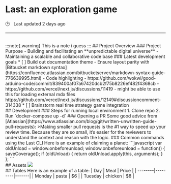 
# Last: an exploration game
🕑 &nbsp; Last updated 2 days ago
<hr />
<InPageNav/>
<br/>
:::note{.warning}
This is a note i guess
:::
## Project Overview
### Project Purpose
- Building and facilitating an **unpredictable digital universe**
- Maintaining a scalable and collaborative code base
### Latest development goals
* [ ] Build out documentation theme
  - Ensure layout parity with [Bitbucket markdown syntax](https://confluence.atlassian.com/bitbucketserver/markdown-syntax-guide-776639995.html)
  - Code highlighting
  - https://github.com/wokwi/good-arduino-code/commit/839400af07a67420dcb2f75b8226ef482f4368cb
  - https://github.com/vercel/next.js/discussions/11419
  - might be able to use this for loading external mdx files https://github.com/vercel/next.js/discussions/12149#discussioncomment-314338
* [ ] Brainstorm real time strategy game integration
<br/>
## Development
### Steps for running local environment
1. Clone repo
2. Run `docker-compose up -d`
### Opening a PR
Some good advice from [Atlassian](https://www.atlassian.com/blog/git/written-unwritten-guide-pull-requests):
>Making smaller pull requests is the #1 way to speed up your review time. Because they are so small, it’s easier for the reviewers to understand the context and reason with the logic.
### Common commands using the Last CLI
Here is an example of claiming a planet:
```javascript
var oldUnload = window.onbeforeunload;
window.onbeforeunload = function() {
    saveCoverage();
    if (oldUnload) {
        return oldUnload.apply(this, arguments);
    }
};
```
<br/>
## Assets
<img height={30} width={30} src={Assets.logo}/>
<br/>
## Tables
Here is an example of a table:
| Day     | Meal    | Price |
| --------|---------|-------|
| Monday  | pasta   | $6    |
| Tuesday | chicken | $8    |
